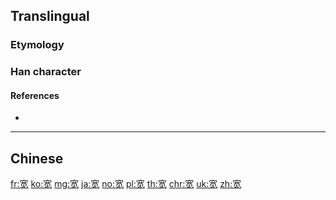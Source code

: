 {{character info/new}}
{{also|寬}}
==Translingual==

===Etymology===
{{Han simp|寬|f=萈|t=苋}}

===Han character===
{{Han char|rn=40|rad=宀|as=07|sn=10|four=|canj=JTBU,XJTBU|ids=⿳宀艹见}}

====References====
* {{Han ref|kx=0287.101|hdz=20930.080|uh=5BBD|ud=23485}}

----

==Chinese==
{{zh-see|寬}}

[[fr:宽]]
[[ko:宽]]
[[mg:宽]]
[[ja:宽]]
[[no:宽]]
[[pl:宽]]
[[th:宽]]
[[chr:宽]]
[[uk:宽]]
[[zh:宽]]